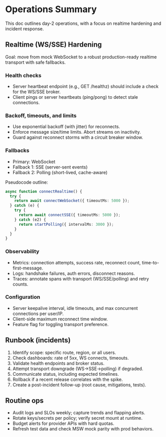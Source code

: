 # Operations Summary

This doc outlines day-2 operations, with a focus on realtime hardening and incident response.

## Realtime (WS/SSE) Hardening

Goal: move from mock WebSocket to a robust production-ready realtime transport with safe fallbacks.

### Health checks

- Server heartbeat endpoint (e.g., GET /healthz) should include a check for the WS/SSE broker.
- Client pings or server heartbeats (ping/pong) to detect stale connections.

### Backoff, timeouts, and limits

- Use exponential backoff (with jitter) for reconnects.
- Enforce message size/time limits. Abort streams on inactivity.
- Guard against reconnect storms with a circuit breaker window.

### Fallbacks

- Primary: WebSocket
- Fallback 1: SSE (server-sent events)
- Fallback 2: Polling (short-lived, cache-aware)

Pseudocode outline:

```ts path=null start=null
async function connectRealtime() {
  try {
    return await connectWebSocket({ timeoutMs: 5000 });
  } catch (e) {
    try {
      return await connectSSE({ timeoutMs: 5000 });
    } catch (e2) {
      return startPolling({ intervalMs: 3000 });
    }
  }
}
```

### Observability

- Metrics: connection attempts, success rate, reconnect count, time-to-first-message.
- Logs: handshake failures, auth errors, disconnect reasons.
- Traces: annotate spans with transport (WS/SSE/polling) and retry counts.

### Configuration

- Server keepalive interval, idle timeouts, and max concurrent connections per user/IP.
- Client-side maximum reconnect time window.
- Feature flag for toggling transport preference.

## Runbook (incidents)

1. Identify scope: specific route, region, or all users.
2. Check dashboards: rate of 5xx, WS connects, timeouts.
3. Validate health endpoints and broker status.
4. Attempt transport downgrade (WS→SSE→polling) if degraded.
5. Communicate status, including expected timelines.
6. Rollback if a recent release correlates with the spike.
7. Create a post-incident follow-up (root cause, mitigations, tests).

## Routine ops

- Audit logs and SLOs weekly; capture trends and flapping alerts.
- Rotate keys/secrets per policy; verify secret mount at runtime.
- Budget alerts for provider APIs with hard quotas.
- Refresh test data and check MSW mock parity with prod behaviors.
